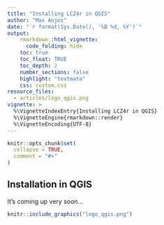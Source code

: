 ```yaml
---
title: "Installing LCZ4r in QGIS"
author: "Max Anjos"
date: "`r format(Sys.Date(), '%B %d, %Y')`"
output:
    rmarkdown::html_vignette:
      code_folding: hide
    toc: true
    toc_float: TRUE
    toc_depth: 2
    number_sections: false
    highlight: "textmate"
    css: custom.css
resource_files:
  - articles/logo_qgis.png
vignette: >
  %\VignetteIndexEntry{Installing LCZ4r in QGIS}
  %\VignetteEngine{rmarkdown::render}
  %\VignetteEncoding{UTF-8}
---
```


```r
knitr::opts_chunk$set(
  collapse = TRUE,
  comment = "#>"
)
```

## Installation in QGIS

It's coming up very soon...

```r
knitr::include_graphics("logo_qgis.png")
```







